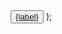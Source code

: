   <button className='custom-cta-button'>
    <a
      href={link}
      target={openInNewTab ? "_blank" : "_self"}
      download={download ? true : false}
    >
      {label}
    </a>
  </button>
);
